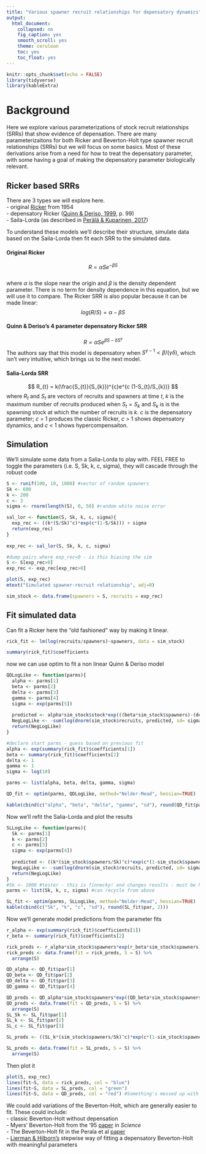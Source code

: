 ```yaml
---
title: "Various spawner recruit relationships for depensatory dynamics"
output:
  html_document:
    collapsed: no
    fig_caption: yes
    smooth_scroll: yes
    theme: cerulean
    toc: yes
    toc_float: yes
---
```


```r
knitr::opts_chunk$set(echo = FALSE)
library(tidyverse)
library(kableExtra)
```

# Background  
Here we explore various parameterizations of stock recruit relationships (SRRs) that show evidence of depensation. There are many parameterizaitons for both Ricker and Beverton-Holt type spawner recruit relationships (SRRs) but we will focus on some basics. Most of these derivations arise from a need for how to treat the depensatory parameter, with some having a goal of making the depensatory parameter biologically relevant.    

## Ricker based SRRs  
There are 3 types we will explore here.  
- original [Ricker](https://cdnsciencepub.com/doi/10.1139/f54-039) from 1954   
- depensatory Ricker ([Quinn & Deriso, 1999](https://books.google.ca/books/about/Quantitative_Fish_Dynamics.html?id=5FVBj8jnh6sC&redir_esc=y), p. 99)  
- Saila-Lorda (as described in [Per&auml;l&auml; & Kuparinen, 2017](http://dx.doi.org/10.1098/rspb.2017.1284))  

To understand these models we'll describe their structure, simulate data based on the Saila-Lorda then fit each SRR to the simulated data.  

#### Original Ricker  
$$ R = \alpha Se^{-\beta S} $$  
where $\alpha$ is the slope near the origin and $\beta$ is the density dependent parameter. There is no term for density dependence in this equation, but we will use it to compare. The Ricker SRR is also popular because it can be made linear:  
$$ log(R/S) = \alpha - \beta S $$  

#### Quinn & Deriso's 4 parameter depensatory Ricker SRR  
$$ R = \alpha Se^{\beta S - \delta S^{\gamma }} $$
The authors say that this model is depensatory when $S^{\gamma -1} < \beta / (\gamma \delta)$, which isn't very intuitive, which brings us to the next model.    

#### Salia-Lorda SRR  
$$ R_{t} = k(\frac{S_{t}}{S_{k}})^{c}e^{c (1-S_{t}/S_{k})} $$
where $R_{t}$ and $S_{t}$ are vectors of recruits and spawners at time *t*, *k* is the maximum number of recruits produced when $S_{t} = S_{k}$ and $S_{k}$ is is the spawning stock at which the number of recruits is *k*. *c* is the depensatory parameter; *c* = 1 produces the classic Ricker, *c* > 1 shows depensatory dynamics, and *c* < 1 shows hypercompensaiton.  

## Simulation  
We'll simulate some data from a Salia-Lorda to play with. FEEL FREE to toggle the parameters (i.e. S, Sk, k, c, sigma), they will cascade through the robust code  

```r
S <- runif(100, 10, 1000) #vector of random spawners
Sk <- 600 
k <- 200
c <- 3
sigma <- rnorm(length(S), 0, 50) #random white noise error
```

```r
sal_lor <- function(S, Sk, k, c, sigma){
  exp_rec <- ((k*(S/Sk)^c)*exp(c*(1-S/Sk))) + sigma
  return(exp_rec)
}
  
exp_rec <- sal_lor(S, Sk, k, c, sigma)

#dump pairs where exp_rec<0 - is this biasing the sim
S <- S[exp_rec>0] 
exp_rec <- exp_rec[exp_rec>0]

plot(S, exp_rec)
mtext("Simulated spawner-recruit relationship", adj=0)

sim_stock <- data.frame(spawners = S, recruits = exp_rec)
```  

## Fit simulated data  
Can fit a Ricker here the "old fashioned" way by making it linear.  

```r
rick_fit <- lm(log(recruits/spawners)~spawners, data = sim_stock)

summary(rick_fit)$coefficients
```

now we can use optim to fit a non linear Quinn & Deriso model  
```r
QDLogLike <- function(parms){
  alpha <- parms[1]
  beta <- parms[2]
  delta <- parms[3]
  gamma <- parms[4]
  sigma <- exp(parms[5])
  
  predicted <- alpha*sim_stock$stock*exp(((beta*sim_stock$spawners)-(delta*sim_stock$spawners)^gamma))
  NegLogLike <- -sum(log(dnorm(sim_stock$recruits, predicted, sd= sigma)))
  return(NegLogLike)
}

#declare start parms - guess based on previous fit 
alpha <- exp(summary(rick_fit)$coefficients[1])
beta <- summary(rick_fit)$coefficients[2]
delta <- 1
gamma <- 1
sigma <- log(10)

parms <- list(alpha, beta, delta, gamma, sigma)

QD_fit <- optim(parms, QDLogLike, method="Nelder-Mead", hessian=TRUE)

kable(cbind(c("alpha", "beta", "delta", "gamma", "sd"), round(QD_fit$par, 4))) #returning the same parms?
```

Now we'll refit the Salia-Lorda  and plot the results
```r
SLLogLike <- function(parms){
  Sk <- parms[1]
  k <- parms[2]
  c <- parms[3]
  sigma <- exp(parms[4])
  
  predicted <- ((k*(sim_stock$spawners/Sk)^c)*exp(c*(1-sim_stock$spawners/Sk)))  
  NegLogLike <- -sum(log(dnorm(sim_stock$recruits, predicted, sd= sigma)))
  return(NegLogLike)
}
#Sk <- 1000 #tester - this is finnecky! and changes results - must be hitting local minima
parms <- list(Sk, k, c, sigma) #can recycle from above

SL_fit <- optim(parms, SLLogLike, method="Nelder-Mead", hessian=TRUE)
kable(cbind(c("Sk", "k", "c", "sd"), round(SL_fit$par, 2)))
```

Now we'll generate model predictions from the parameter fits   
```r
r_alpha <- exp(summary(rick_fit)$coefficients[1])
r_beta <- summary(rick_fit)$coefficients[2]

rick_preds <- r_alpha*sim_stock$spawners*exp(r_beta*sim_stock$spawners)
rick_preds <- data.frame(fit = rick_preds, S = S) %>%
  arrange(S)

QD_alpha <- QD_fit$par[1]
QD_beta <- QD_fit$par[2]
QD_delta <- QD_fit$par[3]
QD_gamma <- QD_fit$par[4]

QD_preds <- QD_alpha*sim_stock$spawners*exp((QD_beta*sim_stock$spawners)-((QD_delta*sim_stock$spawners)^QD_gamma))
QD_preds <- data.frame(fit = QD_preds, S = S) %>%
  arrange(S) 
SL_Sk <- SL_fit$par[1]
SL_k <- SL_fit$par[2]
SL_c <- SL_fit$par[3]

SL_preds <- ((SL_k*(sim_stock$spawners/Sk)^c)*exp(c*(1-sim_stock$spawners/Sk)))  

SL_preds <- data.frame(fit = SL_preds, S = S) %>%
  arrange(S)
```

Then plot it  
```r
plot(S, exp_rec)
lines(fit~S, data = rick_preds, col = "blue")
lines(fit~S, data = SL_preds, col = "green")
lines(fit~S, data = QD_preds, col = "red") #Something's messed up with the QD model!
```

We could add variations of the Beverton-Holt, which are generally easier to fit. These could include:  
- classic Beverton-Holt without depensation  
- Myers' Beverton-Holt from the '95 [paper](https://www.science.org/doi/10.1126/science.269.5227.1106) in *Science*  
- The Beverton-Holt fit in the Perala et al [paper](https://royalsocietypublishing.org/doi/10.1098/rsbl.2021.0439)  
- [Lierman & Hilborn's](https://cdnsciencepub.com/doi/abs/10.1139/f97-105) stepwise way of fitting a depensatory Beverton-Holt with meaningful parameters  
